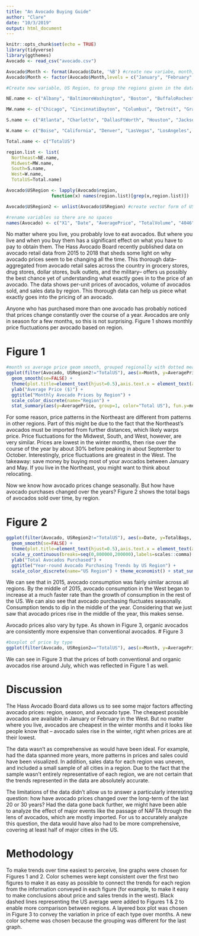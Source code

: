 ```yaml
---
title: "An Avocado Buying Guide"
author: "Clare"
date: "10/3/2019"
output: html_document
---
```


```r
knitr::opts_chunk$set(echo = TRUE)
library(tidyverse)
library(ggthemes)
Avocado <- read_csv("avocado.csv")
```

```r
Avocado$Month <- format(Avocado$Date, '%B') #create new variabe, month, in Avocado dataset
Avocado$Month <- factor(Avocado$Month,levels = c("January", "February", "March", "April", "May", "June", "July", "August", "September", "October", "November", "December")) #rearrange Month variable

#Create new variable, US Region, to group the regions given in the dataset in a more recognizable way

NE.name <- c("Albany", "BaltimoreWashington", "Boston", "BuffaloRochester", "HarrisburgScranton", "HartfordSpringfield", "NewYork", "Northeast", "NorthernNewEngland", "Philadelphia", "Pittsburgh", "Syracuse")

MW.name <- c("Chicago", "CincinnatiDayton", "Columbus", "Detroit", "GrandRapids", "GreatLakes", "Indianapolis", "Plains", "StLouis") 

S.name <- c("Atlanta", "Charlotte", "DallasFtWorth", "Houston", "Jacksonville", "Louisville", "MiamiFtLauderdale", "Midsouth", "Nashville", "NewOrleansMobile", "Orlando", "PhoenixTucson", "RaleighGreensboro", "RichmondNorfolk", "Roanoke", "SouthCarolina", "SouthCentral", "Southeast", "Tampa")

W.name <- c("Boise", "California", "Denver", "LasVegas", "LosAngeles", "Portland", "Sacramento", "SanDiego", "SanFrancisco", "Seattle", "Spokane", "WestTexNewMexico", "West")

Total.name <- c("TotalUS")

region.list <- list(
  Northeast=NE.name,
  Midwest=MW.name,
  South=S.name,
  West=W.name,
  TotalUS=Total.name)

Avocado$USRegion <- lapply(Avocado$region, 
                 function(x) names(region.list)[grep(x,region.list)])

Avocado$USRegion2 <- unlist(Avocado$USRegion) #create vector form of USRegion variable

#rename variables so there are no spaces
names(Avocado) <- c("X1", "Date", "AveragePrice", "TotalVolume", "4046", "4225", "4770", "TotalBags", "SmallBags", "LargeBags", "XLargeBags", "type", "year", "region", "Month", "USRegion", "USRegion2")
```

No matter where you live, you probably love to eat avocados. But where you live and when you buy them has a significant effect on what you have to pay to obtain them. The Hass Avocado Board recently published data on avocado retail data from 2015 to 2018 that sheds some light on why avocado prices seem to be changing all the time. 
This thorough data-- aggregated from avocado retail sales across the country in grocery stores, drug stores, dollar stores, bulk outlets, and the military-- offers us possibly the best chance yet of understanding what exactly goes in to the price of an avocado. 
The data shows per-unit prices of avocados, volume of avocados sold, and sales data by region. This thorough data can help us piece what exactly goes into the pricing of an avocado. 


Anyone who has purchased more than one avocado has probably noticed that prices change constantly over the course of a year. Avocados are only in season for a few months, so this is not surprising. Figure 1 shows monthly price fluctuations per avocado based on region. 

# Figure 1
```r
#month vs average price geom smooth, grouped regionally with dotted mean line
ggplot(filter(Avocado, USRegion2!="TotalUS"), aes(x=Month, y=AveragePrice, group=USRegion2, color=USRegion2)) +
  geom_smooth(se=FALSE) + 
  theme(plot.title=element_text(hjust=0.5),axis.text.x = element_text(angle = 90)) +
  ylab("Average Price ($)") + 
  ggtitle("Monthly Avocado Prices by Region") + 
  scale_color_discrete(name="Region") +
  stat_summary(aes(y=AveragePrice, group=1, color="Total US"), fun.y=mean, geom="line", group=1, linetype="dashed", color="black") + theme_economist() + theme(axis.text.x=element_text(angle=90)) + annotate("text", x=4.8, y=1.5, label="US Average") + geom_curve(x=4, xend=3, y=1.5, yend=1.35, color="black",  arrow=arrow(length=unit(0.3, "cm")), curvature=0.5)

```



For some reason, price patterns in the Northeast are different from patterns in other regions. Part of this might be due to the fact that the Northeast's avocados must be imported from further distances, which likely warps price. Price fluctuations for the Midwest, South, and West, however, are very similar. Prices are lowest in the winter months, then rise over the course of the year by about 30% before peaking in about September to October. Interestingly, price fluctuations are greatest in the West. 
The takeaway: save money by buying most of your avocados between January and May. If you live in the Northeast, you might want to think about relocating. 


Now we know how avocado prices change seasonally. But how have avocado purchases changed over the years? Figure 2 shows the total bags of avocados sold over time, by region. 

# Figure 2



```r

ggplot(filter(Avocado, USRegion2!="TotalUS"), aes(x=Date, y=TotalBags, group=USRegion2, color=USRegion2)) +
  geom_smooth(se=FALSE) + 
  theme(plot.title=element_text(hjust=0.5),axis.text.x = element_text(angle = 90)) +
  scale_y_continuous(breaks=seq(0,800000,200000),labels=scales::comma) + 
  ylab("Total Avocados Purchased") + 
  ggtitle("Year-round Avocado Purchasing Trends by US Region") + 
  scale_color_discrete(name="US Region") + theme_economist() + stat_summary(aes(y=TotalBags, group=1, color="Total US"), fun.y=mean, geom="line", group=1, linetype="dashed", color="black") 
```



We can see that in 2015, avocado consumption was fairly similar across all regions. By the middle of 2015, avocado consumption in the West began to increase at a much faster rate than the growth of consumption in the rest of the US. We can also see that avocado purchasing fluctuates seasonally. Consumption tends to dip in the middle of the year. Considering that we just saw that avocado prices rise in the middle of the year, this makes sense. 

Avocado prices also vary by type. As shown in Figure 3, organic avocados are consistently more expensive than conventional avocados. 
# Figure 3
```r
#boxplot of price by type
ggplot(filter(Avocado, USRegion2=="TotalUS"), aes(x=Month, y=AveragePrice, color=type)) + geom_boxplot() + facet_wrap(~USRegion2) + theme_economist() + scale_fill_economist() + theme(axis.text.x = element_text(angle = 90)) + ggtitle("Differences in Conventional and Organic Avocado Prices") + labs(y="Average Price ($)")
```



We can see in Figure 3 that the prices of both conventional and organic avocados rise around July, which was reflected in Figure 1 as well. 


# Discussion

The Hass Avocado Board data allows us to see some major factors affecting avocado prices: region, season, and avocado type. The cheapest possible avocados are available in January or February in the West. But no matter where you live, avocados are cheapest in the winter months and it looks like people know that -- avocado sales rise in the winter, right when prices are at their lowest. 

The data wasn't as comprehensive as would have been ideal. For example, had the data spanned more years, more patterns in prices and sales could have been visualized. In addition, sales data for each region was uneven, and included a small sample of all cities in a region. Due to the fact that the sample wasn't entirely representative of each region, we are not certain that the trends represented in the data are absolutely accurate.

The limitations of the data didn't allow us to answer a particularly interesting question: how have avocado prices changed over the long-term of the last 20 or 30 years? Had the data gone back further, we might have been able to analyze the effect of major events like the passage of NAFTA through the lens of avocados, which are mostly imported. For us to accurately analyze this question, the data would have also had to be more comprehensive, covering at least half of major cities in the US. 



# Methodology

To make trends over time easiest to perceive, line graphs were chosen for Figures 1 and 2. Color schemes were kept consistent over the first two figures to make it as easy as possible to connect the trends for each region from the information conveyed in each figure (for example, to make it easy to make conclusions about price and sales trends in the west). Black dashed lines representing the US average were added to Figures 1 & 2 to enable more comparison between regions. A layered box plot was chosen in Figure 3 to convey the variation in price of each type over months. A new color scheme was chosen because the grouping was different for the last graph. 


